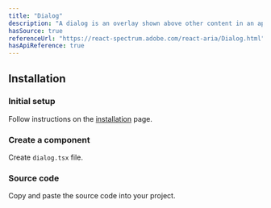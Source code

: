 ```yaml
---
title: "Dialog"
description: "A dialog is an overlay shown above other content in an application."
hasSource: true
referenceUrl: "https://react-spectrum.adobe.com/react-aria/Dialog.html"
hasApiReference: true
---
```


## Installation

<Steps>

### Initial setup

Follow instructions on the [installation](/docs/overview/installation) page.

### Create a component

Create `dialog.tsx` file.

### Source code

Copy and paste the source code into your project.

</Steps>
